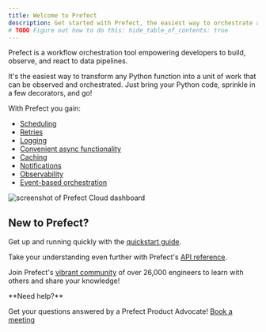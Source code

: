 ```yaml
---
title: Welcome to Prefect
description: Get started with Prefect, the easiest way to orchestrate and observe your data pipelines
# TODO Figure out how to do this: hide_table_of_contents: true
---
```


Prefect is a workflow orchestration tool empowering developers to build, observe, and react to data pipelines.

It's the easiest way to transform any Python function into a unit of work that can be observed and orchestrated. Just bring your Python code, sprinkle in a few decorators, and go!

With Prefect you gain:

* [Scheduling](/3.0rc/deploy/serve-flows/add-schedules)
* [Retries](/3.0rc/develop/write-tasks/index#task-arguments)
* [Logging](/3.0rc/develop/observe-flows/logging/) 
* [Convenient async functionality](/3.0rc/develop/write-tasks/use-task-runners/#task-runners)
* [Caching](/3.0rc/develop/write-tasks/index#caching)
* [Notifications](/3.0rc/react/understand-events/automations-triggers/)
* [Observability](/3.0rc/cloud/connect-to-cloud/index)
* [Event-based orchestration](/3.0rc/react/understand-events/webhook-triggers)

![screenshot of Prefect Cloud dashboard](/3.0rc/img/ui/cloud-dashboard.png)

## New to Prefect?

Get up and running quickly with the [quickstart guide](/3.0rc/get-started/quickstart/).

Take your understanding even further with Prefect's [API reference](/3.0rc/api-ref/).

Join Prefect's [vibrant community](/3.0rc/community/) of over 26,000 engineers to learn with others and share your knowledge!

<Tip>
**Need help?**

Get your questions answered by a Prefect Product Advocate! [Book a meeting](https://calendly.com/prefect-experts/prefect-product-advocates?utm_campaign=prefect_docs_cloud&utm_content=prefect_docs&utm_medium=docs&utm_source=docs)
</Tip>
